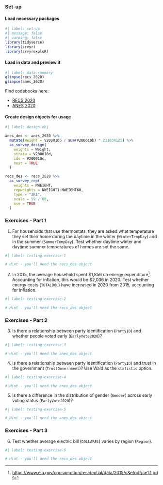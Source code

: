 ### Set-up

#### Load necessary packages

```r
#| label: set-up
#| message: false
#| warning: false
library(tidyverse)
library(srvyr)
library(srvyrexploR)
```

#### Load in data and preview it

```r
#| label: data-summary
glimpse(recs_2020)
glimpse(anes_2020)
```

Find codebooks here:

  - [RECS 2020](https://tidy-survey-r.github.io/tidy-survey-book/recs-cb.html)
  - [ANES 2020](https://tidy-survey-r.github.io/tidy-survey-book/anes-cb.html)

#### Create design objects for usage

```r
#| label: design-obj

anes_des <- anes_2020 %>%
  mutate(Weight = V200010b / sum(V200010b) * 231034125) %>%
  as_survey_design(
    weights = Weight,
    strata = V200010d,
    ids = V200010c,
    nest = TRUE
  )

recs_des <- recs_2020 %>%
  as_survey_rep(
    weights = NWEIGHT,
    repweights = NWEIGHT1:NWEIGHT60,
    type = "JK1",
    scale = 59 / 60,
    mse = TRUE
  )
```

### Exercises - Part 1

1. For households that use thermostats, they are asked what temperature they set their home during the daytime in the winter (`WinterTempDay`) and in the summer (`SummerTempDay`). Test whether daytime winter and daytime summer temperatures of homes are set the same.

```r
#| label: testing-exercise-1

# Hint - you'll need the recs_des object
```

2. In 2015, the average household spent $1,856 on energy expenditure^[<https://www.eia.gov/consumption/residential/data/2015/c&e/pdf/ce1.1.pdf>]. Accounting for inflation, this would be $2,036 in 2020. Test whether energy costs (`TOTALDOL`) have increased in 2020 from 2015, accounting for inflation.

```r
#| label: testing-exercise-2

# Hint - you'll need the recs_des object
```

### Exercises - Part 2

3. Is there a relationship between party identification (`PartyID`) and whether people voted early (`EarlyVote2020`)?

```r
#| label: testing-exercise-3

# Hint - you'll need the anes_des object
```

4. Is there a relationship between party identification (`PartyID`) and trust in the government (`TrustGovernment`)? Use Wald as the `statistic` option.

```r
#| label: testing-exercise-4

# Hint - you'll need the anes_des object
```

5. Is there a difference in the distribution of gender (`Gender`) across early voting status (`EarlyVote2020`)?

```r
#| label: testing-exercise-5

# Hint - you'll need the anes_des object
```

### Exercises - Part 3

6. Test whether average electric bill (`DOLLAREL`) varies by region (`Region`).

```r
#| label: testing-exercise-6

# Hint - you'll need the recs_des object
```
